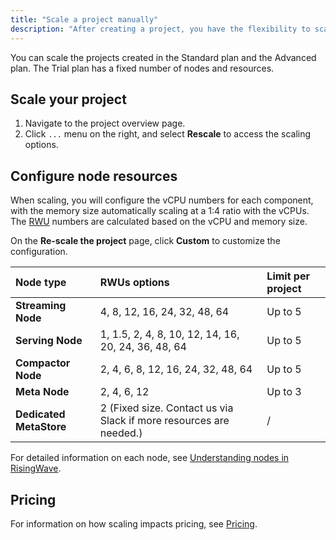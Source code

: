 ```yaml
---
title: "Scale a project manually"
description: "After creating a project, you have the flexibility to scale its resources and capacity to meet your specific data processing and analysis needs. This can be achieved through two methods: increasing or decreasing the number of worker nodes (horizontal scaling) or adjusting the resource capacity of each node in the project (vertical scaling)."
---
```


<Note>
You can scale the projects created in the Standard plan and the Advanced plan. The Trial plan has a fixed number of nodes and resources.
</Note>

## Scale your project

1. Navigate to the project overview page.
2. Click `...` menu on the right, and select **Rescale** to access the scaling options.

## Configure node resources

When scaling, you will configure the vCPU numbers for each component, with the memory size automatically scaling at a 1:4 ratio with the vCPUs. The [RWU](/cloud/pricing/#risingwave-unit-rwu) numbers are calculated based on the vCPU and memory size.

On the **Re-scale the project** page, click **Custom** to customize the configuration.

| Node type             | RWUs options                                        | Limit per project |
|:-----------------------|:---------------------------------------------------|:------------------|
| **Streaming Node**       | 4, 8, 12, 16, 24, 32, 48, 64                       | Up to 5           |
| **Serving Node**      | 1, 1.5, 2, 4, 8, 10, 12, 14, 16, 20, 24, 36, 48, 64 | Up to 5           |
| **Compactor Node**     | 2, 4, 6, 8, 12, 16, 24, 32, 48, 64                 | Up to 5           |
| **Meta Node**          | 2, 4, 6, 12                                     | Up to 3           |
| **Dedicated MetaStore**| 2 (Fixed size. Contact us via Slack if more resources are needed.) |/|

For detailed information on each node, see [Understanding nodes in RisingWave](/cloud/choose-a-project-plan/#understanding-nodes-in-risingwave).

## Pricing

For information on how scaling impacts pricing, see [Pricing](/cloud/pricing/).
